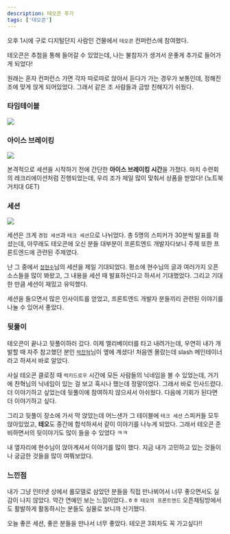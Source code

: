 ```yaml
---
description: 테오콘 후기
tags: ['테오콘']
---
```


오후 1시에 구로 디지털단지 사람인 건물에서 `테오콘` 컨퍼런스에 참여했다.

테오콘은 추첨을 통해 들어갈 수 있었는데, 나는 불참자가 생겨서 운좋게 추가로 들어가게 되었다!

원래는 혼자 컨퍼런스 가면 각자 따로따로 앉아서 듣다가 가는 경우가 보통인데, 정해진 조에 맞게 앉게 되어있었다. 그래서 같은 조 사람들과 금방 친해지기 쉬웠다.

### 타임테이블

![](/log/23.10/10.28/timetable.jpeg)

### 아이스 브레이킹

![](/log/23.10/10.28/ice_breaking.jpeg)

본격적으로 세션을 시작하기 전에 간단한 **아이스 브레이킹 시간**을 가졌다. 마치 수련회의 레크리에이션처럼 진행되었는데, 우리 조가 제일 많이 맞춰서 상품을 받았다! (노트북 거치대 GET)

### 세션

![](/log/23.10/10.28/session.jpeg)

세션은 크게 `경험 세션`과 `테크 세션`으로 나뉘었다.
총 5명의 스피커가 30분씩 발표를 하셨는데, 아무래도 테오콘에 오신 분들 대부분이 프론트엔드 개발자다보니 주제 또한 프론트엔드에 관련된 주제였다.

난 그 중에서 [`정현수`](https://github.com/junghyeonsu)님의 세션을 제일 기대되었다. 평소에 현수님의 글과 여러가지 오픈소스들을 많이 봐왔고, 그 내용을 세션 때 발표하신다고 하셔서 기대했었다. 그리고 기대한 만큼 세션이 재밌고 유익했다.

세션을 들으면서 많은 인사이트를 얻었고, 프론트엔드 개발자 분들끼리 관련된 이야기를 나눌 수 있어서 좋았다.

### 뒷풀이

테오콘이 끝나고 뒷풀이하러 갔다. 이제 엘리베이터를 타고 내려가는데, 우연히 내가 개발할 때 자주 참고했던 분인 [`박찬혁`](https://github.com/okinawaa)님이 옆에 계셨다! 처음엔 몰랐는데 slash 메인테이너라고 하셔서 바로 알았다.

사실 테오콘 클로징 때 `럭키드로우` 시간에 모든 사람들의 닉네임을 볼 수 있었는데, 거기에 찬혁님의 닉네임이 있는 걸 보고 혹시나 했는데 정말이었다. 그래서 바로 인사드렸다. 더 이야기하고 싶었는데 뒷풀이에 참여하지 않으셔서 아쉬웠다. 다음에 기회가 된다면 더 이야기하고 싶다.

그리고 뒷풀이 장소에 가서 막 앉았는데 어느샌가 그 테이블에 `테크 세션` 스피커들 모두 앉아있었고, **테오**도 중간에 합석하셔서 같이 이야기를 나누게 되었다. 그래서 테오콘 준비하면서의 뒷이야기도 많이 들을 수 있었다 ㅋㅋ

내 옆자리에 현수님이 앉아계셔서 이야기를 많이 했다. 지금 내가 고민하고 있는 것들이나 궁금한 것들을 많이 여쭤보았다.

### 느낀점

내가 그냥 인터넷 상에서 롤모델로 삼았던 분들을 직접 만나뵈어서 너무 좋으면서도 실감이 나지 않았다. 약간 연예인 보는 느낌이었다..ㅎㅎ
`테오의 프론트엔드` 오픈채팅방에서도 활발하게 활동하시는 분들도 실물로 보니까 신기했다.

오늘 좋은 세션, 좋은 분들을 만나서 너무 좋았다. 테오콘 3회차도 꼭 가고싶다!!
